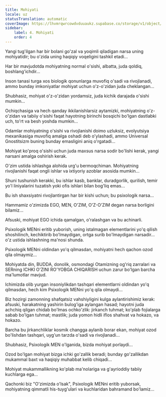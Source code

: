 ```yaml
---
title: Mohiyati
locale: uz
statusTranslation: automatic
coverImage: https://lhvmrqwrcowdvduuaukz.supabase.co/storage/v1/object/public/strapi-uploads/small_cover-tratado-de-psicologia-revolucionaria.webp-5e15e1cec4e0ebebcde5d7fc7565d8fd.webp
sidebar:
    label: 4. Mohiyati
    order: 4
---
```

Yangi tug'ilgan har bir bolani go'zal va yoqimli qiladigan narsa uning mohiyatidir; bu o'zida uning haqiqiy voqeligini tashkil etadi...

Har bir mavjudotda mohiyatning normal o'sishi, albatta, juda qoldiq, boshlang'ichdir...

Inson tanasi turga xos biologik qonunlarga muvofiq o'sadi va rivojlanadi, ammo bunday imkoniyatlar mohiyat uchun o'z-o'zidan juda cheklangan...

Shubhasiz, mohiyat o'z-o'zidan yordamsiz, juda kichik darajada o'sishi mumkin...

Ochiqchasiga va hech qanday ikkilanishlarsiz aytamizki, mohiyatning o'z-o'zidan va tabiiy o'sishi faqat hayotning birinchi bosqichi bo'lgan dastlabki uch, to'rt va besh yoshda mumkin...

Odamlar mohiyatning o'sishi va rivojlanishi doimo uzluksiz, evolyutsiya mexanikasiga muvofiq amalga oshadi deb o'ylashadi, ammo Universal Gnostitsizm buning bunday emasligini aniq o'rgatadi...

Mohiyat ko'proq o'sishi uchun juda maxsus narsa sodir bo'lishi kerak, yangi narsani amalga oshirish kerak.

O'zim ustida ishlashga alohida urg'u bermoqchiman. Mohiyatning rivojlanishi faqat ongli ishlar va ixtiyoriy azoblar asosida mumkin...

Shuni tushunish kerakki, bu ishlar kasb, banklar, duradgorlik, qurilish, temir yo'l liniyalarini tuzatish yoki ofis ishlari bilan bog'liq emas...

Bu ish shaxsiyatni rivojlantirgan har bir kishi uchun; bu psixologik narsa...

Hammamiz o'zimizda EGO, MEN, O'ZIM, O'Z-O'ZIM degan narsa borligini bilamiz...

Afsuski, mohiyat EGO ichida qamalgan, o'ralashgan va bu achinarli.

Psixologik MENni eritib yuborish, uning istalmagan elementlarini yo'q qilish shoshilinch, kechiktirib bo'lmaydigan, ortga surib bo'lmaydigan narsadir... o'z ustida ishlashning ma'nosi shunda.

Psixologik MENni oldindan yo'q qilmasdan, mohiyatni hech qachon ozod qila olmaymiz...

Mohiyatda din, BUDDA, donolik, osmondagi Otamizning og'riq zarralari va SERning ICHKI O'ZINI RO'YOBGA CHIQARISH uchun zarur bo'lgan barcha ma'lumotlar mavjud.

Ichimizda olib yurgan insoniylikdan tashqari elementlarni oldindan yo'q qilmasdan, hech kim Psixologik MENni yo'q qila olmaydi...

Biz hozirgi zamonning shafqatsiz vahshiyligini kulga aylantirishimiz kerak: afsuski, harakatning yashirin bulog'iga aylangan hasad; hayotni juda achchiq qilgan chidab bo'lmas ochko'zlik: jirkanch tuhmat; ko'plab fojialarga sabab bo'lgan tuhmat; mastlik; juda yomon hidli iflos shahvat va hokazo, va hokazo.

Barcha bu jirkanchliklar kosmik changga aylanib borar ekan, mohiyat ozod bo'lishdan tashqari, uyg'un tarzda o'sadi va rivojlanadi...

Shubhasiz, Psixologik MEN o'lganida, bizda mohiyat porlaydi...

Ozod bo'lgan mohiyat bizga ichki go'zallik beradi; bunday go'zallikdan mukammal baxt va haqiqiy muhabbat kelib chiqadi...

Mohiyat mukammallikning ko'plab ma'nolariga va g'ayrioddiy tabiiy kuchlarga ega...

Qachonki biz "O'zimizda o'lsak", Psixologik MENni eritib yuborsak, mohiyatning qimmatli his-tuyg'ulari va kuchlaridan bahramand bo'lamiz...

